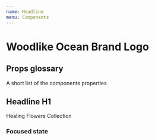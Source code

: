 ```yaml
---
name: Headline
menu: Components
---
```



# Woodlike Ocean Brand Logo

## Props glossary
A short list of the components properties
<Props of={Headline} />

## Headline H1
<Playground>
  <Headline as="h1" size="xl">Healing Flowers Collection</Headline>
</Playground>

### Focused state
